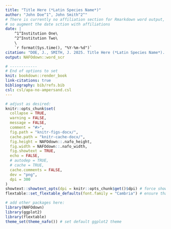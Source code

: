 ```yaml
---
title: "Title Here (*Latin Species Name*)"
author: "John Doe^1^, John Smith^2^"
# There is currently no affiliation section for Rmarkdown word output, 
# so augment the date sction with affiliations
date: | 
    ^1^Institution One\       
    ^2^Institution Two\
    \
    `r format(Sys.time(), "%Y-%m-%d")` 
citation: "DOE, J., SMITH, J. 2025. Title Here (*Latin Species Name*). Scientific Council Research Document, SCR Doc. 25/XXX: 1-XX."
output: NAFOdown::word_scr

# ------------
# End of options to set
knit: bookdown::render_book
link-citations: true
bibliography: bib/refs.bib
csl: csl/apa-no-ampersand.csl
---
```


```r
# adjust as desired:
knitr::opts_chunk$set(
  collapse = TRUE,
  warning = FALSE,
  message = FALSE,
  comment = "#>",
  fig.path = "knitr-figs-docx/",
  cache.path = "knitr-cache-docx/",
  fig.height = NAFOdown::.nafo_height,
  fig.width = NAFOdown::.nafo_width, 
  fig.showtext = TRUE,
  echo = FALSE,
  # autodep = TRUE,
  # cache = TRUE,
  cache.comments = FALSE,
  dev = "png",
  dpi = 300
)
showtext::showtext_opts(dpi = knitr::opts_chunk$get()$dpi) # force showtext dpi to match chunk dpi to preserve proper font size (9 pt)
flextable::set_flextable_defaults(font.family = "Cambria") # ensure that all parts of flextable tables use Cambria font
```


```r
# add other packages here:
library(NAFOdown)
library(ggplot2)
library(flextable)
theme_set(theme_nafo()) # set default ggplot2 theme
```
